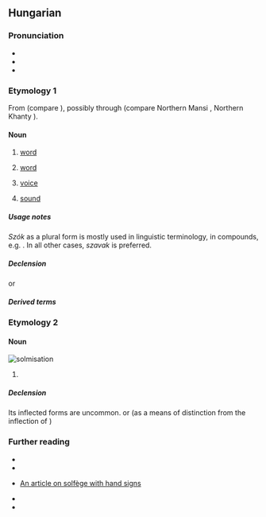 {{also|sző}}
==Hungarian==

===Pronunciation===
* {{hu-IPA}}
* {{audio|hu|Hu-szó.ogg|Audio}}
* {{rhymes|hu|soː|s=1}}

===Etymology 1===
From {{der|hu|trk|-}} (compare {{cog|tr|sav}}), possibly through {{inh|hu|urj-ugr-pro|*sawɜ}} (compare Northern Mansi {{m|mns|сов}}, Northern Khanty {{m|kca|сӑв}}).

====Noun====
{{hu-noun|pl=szavak|alt=szók}}

# {{lb|hu|linguistics}} [[word]] {{gloss|smallest unit of language which has a particular meaning}}
# [[word]] {{gloss|promise; oath or guarantee}}
#: {{uxi|hu|Sosem szegjük meg a '''szavunkat'''.|We never break our '''word'''.}}
# [[voice]] {{gloss|an expressed opinion, choice, will, desire, or wish; the right or ability to make such expression or to have it considered}}
#: {{uxi|hu|[[Népszava|Nép'''szava''']]|The '''Voice''' of People|q=title of a newspaper}}
# {{lb|hu|chiefly as a second element in compounds}} [[sound]]
#: {{uxi|hu|muzsika'''szó'''|'''sound''' of music}}
#: {{uxi|hu|orgona'''szó'''|the '''sound''' of the organ [the instrument]}}
#: {{uxi|hu|fütty'''szó'''|'''sound''' of whistle}}

=====Usage notes=====
''Szók'' as a plural form is mostly used in linguistic terminology, in compounds, e.g. {{m|hu|kötőszók}}. In all other cases, ''szavak'' is preferred.

=====Declension=====
{{hu-infl-nom|szava|o|-|stem2=szó}}{{hu-pos-atok|szav||ai}}
or
{{hu-infl-nom|szó|o}}{{hu-pos-tok|szó}}

=====Derived terms=====
{{col4|hu
|álszó
|szavas
|szóbeli
|szócska
|szól
|szónok
|szótlan
}}
{{der4|hu|title=Compound words with this term at the beginning
|szóaktiválás
|szóalak
|szóalakzat
|szóalkotás
|szóállomány
|szóanyag
|szóáradat
|szóasszociáció
|szóbeszéd
|szóbokor
|szóbőség
|szóbuborék
|szócikk
|szócsalád
|szócsata
|szócsavarás
|szócséplés
|szócsoport
|szócső
|szódíj
|szóegyenlet
|szóegység
|szóelem
|[[szóelemzés]], [[szóelemző]]
|[[szóellenőrzés]], [[szóellenőrző]]
|szóelőfordulás
|szóelvonás
|szófaj
|szófecsérlés
|[[szófejtés]], [[szófejtő]]
|szófelismerés
|szóficam
|[[szófogadás]], [[szófogadatlan]], [[szófogadó]]
|szófordulat
|szófosás
|szófoszlány
|szóföldrajz
|szófukar
|szófűzés
|szógyök
|szógyökér
|szógyűjtemény
|szóhagyomány
|szóhalmaz
|szóhalmozás
|szóhangsúly
|szóhangulat
|szóhangzás
|szóharc
|szóhasadás
|szóhasználat
|szóhatár
|szóírás
|szóismétlés
|szójárás
|szójáték
|szójegyzék
|szójelentés
|szókapcsolat
|szókép
|szóképzés
|szóképző
|szókeresés
|szókészlet
|szókezdő
|[[szókimondás]], [[szókimondó]]
|szókincs
|szókölcsönzés
|szóköz
|szólánc
|szómágia
|szómagyarázat
|szómegvonás
|szómondat
|szómutató
|szóosztály
|szóösszerántás
|szóösszetétel
|szóösszevonás
|szóözön
|szópár
|szópárbaj
|szóragozás
|szórejtvény
|szórekord
|szórend
|szórész
|[[szórövidítés]], [[szórövidülés]]
|szósor
|szószaporítás
|szószátyár
|szószedet
|[[szószegés]], [[szószegő]]
|szószék
|szószemantika
|szószerkezet
|szószóló
|szótag
|szótan
|[[szótanítás]], [[szótanulás]]
|szótár
|szóteremtés
|szótévesztés
|szótő
|szótöbbség
|szótöredék
|szótörténet
|szóválasztás
|szóváltás
|szóváltozat
|szóvédjegy
|szóvég
|szóvegyülés
|szóvicc
|szóvirág
|szóvivő
}}
{{col4|hu|title=Compound words with this term at the end―in the literal, linguistic sense
|alapszó
|argószó
|betűszó
|birtokszó
|búcsúszó
|címszó
|divatszó
|elöljárószó
|fogalomszó
|fokozószó
|formaszó
|[[gyökérszó]], [[gyökszó]]
|határozószó
|[[ikerszó]] → [[álikerszó]]
|indulatszó
|jelszó
|jövevényszó
|kérdőszó
|kölcsönszó
|köszönőszó
|kötőszó
|közszó
|kulcsszó
|mesterségszó
|módosítószó
|mondatszó
|mozaikszó
|mutatószó
|műszó
|[[névszó]] → [[igenévszó]]
|nyomatékosítószó
|parancsszó
|példaszó
|őrszó
|segédszó
|simulószó
|szakszó
|származékszó
|szitokszó
|tagadószó
|tájszó
|tiltószó
|töltelékszó
|tőszó
|tükörszó
|utalószó
|vándorszó
|varázsszó
|vezényszó
|vezérszó
|végszó
|viszonyszó
|zokszó
}}
{{col4|hu|title=Compound words with this term at the end―sounds and voices
|ágyúszó
|dobszó
|dudaszó
|énekszó
|furulyaszó
|fuvolaszó
|füttyszó
|harangszó
|harsonaszó
|hegedűszó
|kakasszó
|kakukkszó
|kürtszó
|muzsikaszó
|nótaszó
|orgonaszó
|pacsirtaszó
|sípszó
|trombitaszó
|zeneszó
|zongoraszó
}}
{{col4|hu|title=Compound words with this term at the end―other senses|sort=n <!-- for some reason, "élőszó" is moved before "előszó", which is wrong -->
|becsszó
|becsületszó
|előszó
|élőszó
|jajszó
|pipaszó
|szí-szó
|utószó
|[[zárszó]], [[zárószó]]
}}
{{col3|hu|title=Expressions
|állja a szavát
|a számból vetted ki a szót
|szavát adja
|száz szónak is egy a vége
|szóba hoz
|szóba jön
|szóra sem érdemes
|szóról szóra
|szó szerint
|szótári szó
|szót fogad
}}

===Etymology 2===
{{rfe|hu}}

====Noun====
[[Image:Szolmizáció.JPG|thumb|solmisation]]
{{hu-noun|k}}

# {{senseid|hu|solfege-5}} {{l|en|sol|id=solfege}} {{gloss|a syllable used in [[solfège]] to represent the fifth note of a major scale}}
#: {{cot|hu|dó|ré|mi#Hungarian: solfege-3|fá|lá|ti#Hungarian: solfege-7}}

=====Declension=====
Its inflected forms are uncommon.
{{hu-infl-nom|szó|o|esm_sg=y}}{{hu-pos-tok|szó}}
or (as a means of distinction from the inflection of {{m|hu||szó|word}})
{{hu-infl-nom|szó-|o|esm_sg=y}}{{hu-pos-tok|szó-}}<!-- esm_sg: "ezt a hangot nem fogadom el szó(-)ul"-->

===Further reading===
* {{R:ErtSz|1|word}}
* {{R:ErtSz|2|[music] sol}}
* {{q|Hungarian}} [https://web.archive.org/web/20160324012424/http://cotcot.hu/cikk/2008/07/01/mi-ez-szolmizacio An article on solfège with hand signs]
* {{R:HES}}
* {{R:Bizonfy HE 1886|aop=404}}

{{cln|hu|two-letter words|terms with multiple lemma etymologies|terms with multiple noun etymologies}}
{{topics|hu|Grammar|Music}}